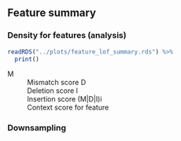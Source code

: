 ## Feature summary

### Density for features (analysis)
```r
readRDS("../plots/feature_lof_summary.rds") %>%
  print()
```

M
: Mismatch score
D
: Deletion score
I
: Insertion score
(M|D|I)i
: Context score for feature

### Downsampling
